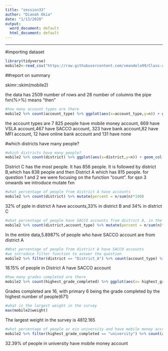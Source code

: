 ---
title: "session33"
author: "Dianah Okia"
date: "1/13/2020"
output:
  word_document: default
  html_document: default
---

---
#importing dataset
```{r}
library(tidyverse)
mobile2<-read_csv("https://raw.githubusercontent.com/vmandela99/Class-assignment-12th-july-2019/master/mobilemoney_data.csv")
```

##report on summary

skimr::skim(mobile2)

the data has 2509 number of rows and 28 number of columns
the pipe fxn(%>%) means "then"

```{r}
#how many account types are there
mobile2 %>% count(account_type) %>% ggplot(aes(x=account_type,y=n)) + geom_col()
```

the account types are 7
825 people have mobile money account, 669 have VSLA account,467 have SACCO account,
323 have bank account,82 have MFI account, 12 have online bank account and 131 have none

#which districts have many people?

```{r}
#which districts have many people?
mobile2 %>% count(district) %>% ggplot(aes(x=district,y=n)) + geom_col()
```

District C has the most people. It has 856 people. It is followed by district B,which has 838 people and then District A which has 815 people.
for question 1 and 2 we were focusing on the function "count". for qsn 3 onwards we introduce mutate fxn

```{r}
#what percentage of people from district A have accounts
mobile2 %>% count(district) %>% mutate(percent = n/sum(n)*100)
```
32% of pple in district A have accounts,33% in district B and 34% in district C

```{r}
#what percentage of people have SACCO accounts from district A, in the entire data?
mobile2 %>% count(district,account_type) %>% mutate(percent = n/sum(n)*100)
```

In the entire data,5.8987% of people who have SACCO account are from district A

```{r}
#What percentage of people from district A have SACCO accounts
#we introduce filter function to answer the question
mobile2 %>% filter(district == "District_A") %>% count(account_type) %>% mutate(percent = n/sum(n)*100) %>% ggplot(aes(x=account_type, y=n)) + geom_col()

```
18.15% of people in District A have SACCO  account

```{r}
#how many grades completed are there
mobile2 %>% count(highest_grade_completed) %>% ggplot(aes(x= highest_grade_completed, y= n)) +geom_col()
```
Grades completed are 16, with primary 6 being the grade completed by the highest number of people(671)

```{r}
#what is the largest weight in the survey
max(mobile2$weight)
```
The largest weight in the survey is 4812.165

```{r}
#what percentage of people ar ein university and have mobile money accounts
mobile2 %>% filter(highest_grade_completed == "university") %>% count(account_type) %>% mutate(percent = n/sum(n)*100)
```
32.39% of people in university have mobile money account
